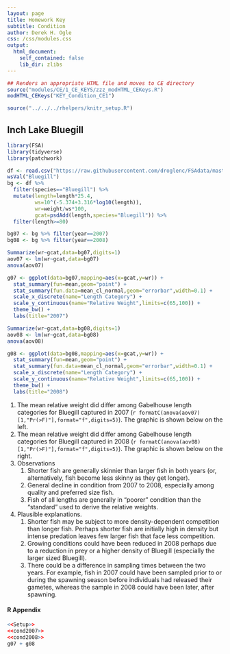 ```yaml
---
layout: page
title: Homework Key
subtitle: Condition
author: Derek H. Ogle
css: /css/modules.css
output:
  html_document:
    self_contained: false
    lib_dir: zlibs
---
```


```r
## Renders an appropriate HTML file and moves to CE directory
source("modules/CE/1_CE_KEYS/zzz_modHTML_CEKeys.R")
modHTML_CEKeys("KEY_Condition_CE1")
```

```r
source("../../../rhelpers/knitr_setup.R")
```

## Inch Lake Bluegill
```r
library(FSA)
library(tidyverse)
library(patchwork)

df <- read.csv("https://raw.githubusercontent.com/droglenc/FSAdata/master/data-raw/InchLake2.csv")
wsVal("Bluegill")
bg <- df %>%
  filter(species=="Bluegill") %>%
  mutate(length=length*25.4,
         ws=10^(-5.374+3.316*log10(length)),
         wr=weight/ws*100,
         gcat=psdAdd(length,species="Bluegill")) %>%
  filter(length>=80)

bg07 <- bg %>% filter(year==2007)  
bg08 <- bg %>% filter(year==2008)
```
```r
Summarize(wr~gcat,data=bg07,digits=1)
aov07 <- lm(wr~gcat,data=bg07)
anova(aov07)

g07 <- ggplot(data=bg07,mapping=aes(x=gcat,y=wr)) +
  stat_summary(fun=mean,geom="point") +
  stat_summary(fun.data=mean_cl_normal,geom="errorbar",width=0.1) +
  scale_x_discrete(name="Length Category") +
  scale_y_continuous(name="Relative Weight",limits=c(65,100)) +
  theme_bw() +
  labs(title="2007")
```
```r
Summarize(wr~gcat,data=bg08,digits=1)
aov08 <- lm(wr~gcat,data=bg08)
anova(aov08)

g08 <- ggplot(data=bg08,mapping=aes(x=gcat,y=wr)) +
  stat_summary(fun=mean,geom="point") +
  stat_summary(fun.data=mean_cl_normal,geom="errorbar",width=0.1) +
  scale_x_discrete(name="Length Category") +
  scale_y_continuous(name="Relative Weight",limits=c(65,100)) +
  theme_bw() +
  labs(title="2008")
```

1. The mean relative weight did differ among Gabelhouse length categories for Bluegill captured in 2007 (`r formatC(anova(aov07)[1,"Pr(>F)"],format="f",digits=5)`). The graphic is shown below on the left.
1. The mean relative weight did differ among Gabelhouse length categories for Bluegill captured in 2008 (`r formatC(anova(aov08)[1,"Pr(>F)"],format="f",digits=5)`). The graphic is shown below on the right.
1. Observations
    1. Shorter fish are generally skinnier than larger fish in both years (or, alternatively, fish become less skinny as they get longer).
    1. General decline in condition from 2007 to 2008, especially among quality and preferred size fish.
    1. Fish of all lengths are generally in "poorer" condition than the "standard" used to derive the relative weights.
1. Plausible explanations.
    1. Shorter fish may be subject to more density-dependent competition than longer fish. Perhaps shorter fish are initially high in density but intense predation leaves few larger fish that face less competition.
    1. Growing conditions could have been reduced in 2008 perhaps due to a reduction in prey or a higher density of Bluegill (especially the larger sized Bluegill).
    1. There could be a difference in sampling times between the two years. For example, fish in 2007 could have been sampled prior to or during the spawning season before individuals had released their gametes, whereas the sample in 2008 could have been later, after spawning.

#### R Appendix
```r
<<Setup>>
<<cond2007>>
<<cond2008>>
g07 + g08
```

